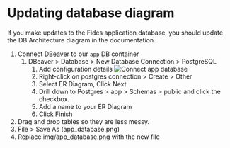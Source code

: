 
<NextSeo
  title="Updating database diagram"
  description="Step-by-step process to update our entity-relationship diagram reflecting changes made to the project's database."
/>


# Updating database diagram

If you make updates to the Fides application database, you should update the DB Architecture diagram in the documentation.

1. Connect [DBeaver](https://dbeaver.io/) to our `app` DB container
   1. DBeaver > Database > New Database Connection > PostgreSQL
      1. Add configuration details
      ![Connect app database](/assets/img/connect_app_db_to_dbeaver.png)
      2. Right-click on postgres connection > Create > Other
      3. Select ER Diagram, Click Next
      4. Drill down to Postgres > app > Schemas > public and click the checkbox.
      5. Add a name to your ER Diagram
      6. Click Finish
2. Drag and drop tables so they are less messy.
3. File > Save As (app_database.png)
4. Replace img/app_database.png with the new file
